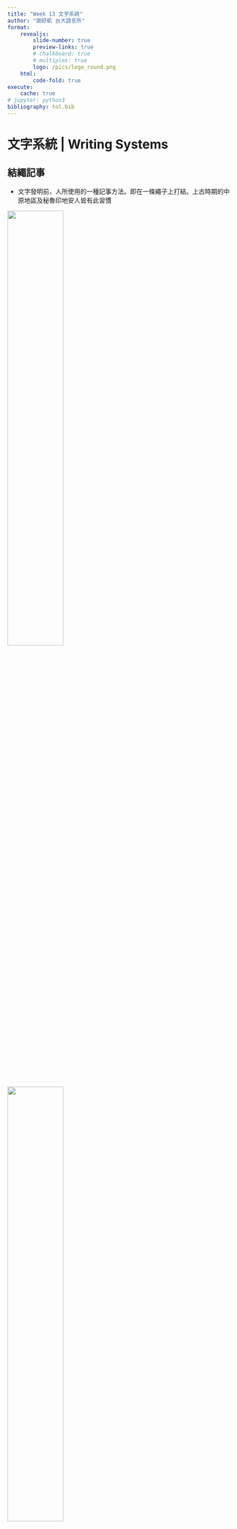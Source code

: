 ```yaml
---
title: "Week 13 文字系統"
author: "謝舒凱 台大語言所"
format: 
    revealjs:
        slide-number: true
        preview-links: true
        # chalkboard: true
        # multiplex: true
        logo: /pics/logo_round.png
    html:
        code-fold: true
execute:
    cache: true
# jupyter: python3        
bibliography: tol.bib
---
```



# 文字系統 | Writing Systems


## 結繩記事

- 文字發明前，人所使用的一種記事方法。即在一條繩子上打結。上古時期的中原地區及秘魯印地安人皆有此習慣

::: {layout-ncol=2}
![](../pics/sheng.jpeg){width=50%}

![](../pics/khipu.jpeg){width=50%}
:::

## 

> 【昔者倉頡作書而天雨粟，鬼夜哭。】《淮南子·本經訓》

![雙瞳四目](../pics/cangjie.jpeg)

## Representing Languages

- 探問紀錄與表達語言的文字符號系統

    - ‘spoken language’ vs ‘written language’ (note: writing is a fairly recent invention) 語言「也許」始於 300 -400 萬年前的直立人；文字則「相對確定」約在 1 萬年前萌芽於新石器時代的刻符與岩畫。

    - **文字嘗試再現語言，但不是語言** Only 25% of the world’s languages have written forms.

- 人類文字系統


## 文字系統的成分

> 文字系統需要至少包含甚麼?

- A script: a set of graphic symbols used to represent the units of a writing system.

- Orthography: a set of rules and conventions for using a writing system to represent a language in a readable and understandable manner.


## 自由與黏着

- free grapheme and bound grapheme (e.g. 變音符號 diacritic marks 只能和其他字素結合出現。法文的 `)

    - 梵文中的變音符號 （黏着字素） 出現在輔音的位置各不同（上、下、前、後）
    क `<k>`: को `<ke>` का `<kā>`  कि `<ki>` की `<kī>` कु `<ku>` कू `<kū>` 
 
- **graphemes** vs **allograph** 的問題；異體字。


::: {.callout-warning title="ligature"}
連字（ligature） 是由兩個或多個字素合在一起的符號單位，並且在書寫時以一個單一的字形出現。例如，丹麥語的字母`æ` 是字母 `a` 和 `e` 的連字；英文`ﬁ`是字母`f`和`i`的連字。(但這僅僅是出於印刷審美考慮，或是書寫效率，在書寫時減少抬筆的次數。)

:::

## 文字簡史

- 原始文字時期
    - 文字源於圖畫 (picture writing)  

- 古典文字時期
    - 3200 BC 西亞兩河流域的蘇美人創造「楔形文字」。
    - 北非尼羅河流域的古埃及人創造「聖書字」(hieroglyphics)，使用了三千多年。
    - 1300 BC 中國黃河流域殷商帝國創立「甲骨文」
    - 其他：2000 BC 中美洲的「馬雅」、中國「彞文」

- 字母文字時期
    - 1500 開始因應貿易需求的字母文字
    - linear-B / Byblos / 
    - 腓尼基、希臘、拉丁字母



##
![](../pics/wenzihua1.png)

> 一個名爲「鼈隨妻」(turtle-following-his-wife) 的人給他的兒子（小子'little man'）捎信要他回家，並隨信附上 53 元作爲盤纏。

![](../pics/wenzihua2.png)

# 文字系統：分類與分布

![](../pics/world.scripts.png)


## 從表達的功能來看

![](../pics/world.scripts2.png)

## Logograms 語素文字 

- a logogram, or logograph, is a symbol that represents a word or a morpheme. [表達想法]

- two subtypes of logographic system:
    - **pictograms**: pictures or symbols that represent an object or idea and may communicate a message, but they are not direct representations of speech. 
    
    - **ideograms**:  symbols that communicate or represent an idea, though they are not necessarily pictures of actual objects or events. When a picture becomes conventionalized, it may be an ideogram, like the peace sign. 




![](../pics/logogram.png)



## The Rebus Principle (「假借」)

但是，所有已知的 logographic writing system 都含有一些語音成分(常來自 “假借”：the use of existing symbols, purely for their sounds regardless of their meaning, to represent new words)

- When a graphic sign no longer has a visual connection to the word it represents, it becomes a phonographic symbol, standing for the sounds that represent the word.
- A single sign can then be used to represent all words with the same sound (同音字). e.g, My 曰 is a teacher.


## 漢字系統

- 語素文字或音節文字？

- 漢語的大量同音現象導致了漢字的「同音字」現象。(所以纔有`石室詩士施氏嗜獅` 這樣的文字遊戲。)

::: {.callout-warning title="同音字"}

現代漢語常用的 1359 個音節形式（含聲調）中，每一個都是以平均 11 個漢字作爲其不同的書寫形式。

:::

![](../pics/同音字.png)


- [**六書**](https://www.wikiwand.com/zh-tw/%E8%BD%89%E6%B3%A8#introduction)：（造字法）象形 (pictography)、指事 (abstract pictograms)。(組字法) 會意 (semantic extension)、形聲 (semantic-phonetic compound)。(用字法？) 假借 、轉注 


## 練習

以【口】爲例，請列出有口參與的字，並說明其造字法。


## Logograms and Phonograms

- Pictograms and ideograms are not complete writing systems for any (sound-based) language.
- Phonogram is a symbol based on sound rather than meaning. Phonographic systems include:
    - syllabary (syllabic)
    - alphabets (phonemic)

![](../pics/phonogram.png)



## 音節文字 Syllabic system 和 短音節文字 (moraic system)

- 書寫單位對應的是一個音節 (CV; CVC; V)

- 大部分的音節文字其實是短音節文字（onset-nucleus or coda only）。

![](../pics/syllabary.png)


## 注音符號


![](../pics/bopomofo.png)


# Phonographic > phonemic > alphabetic (C, V)

- 全音素文字是以音素為單位的文字,字母表中除了子音字母, 還有母音字母。

- 比較常見的全音素文字有拉丁字母 (Latin)、基里爾字母 (Cyrillic)、
希臘字母 (Greek)、韓文字母 (Hangul)、回鶻/蒙古/滿文字母
(Uighur/Mongolian/Manchu script) 等。


## Alphabetic
`True Alphabets`

- A true alphabet is a writing system with symbols that mean all sorts of individual sounds, both consonants and vowels. 

- e.g., Roman alphabet, which is used in large parts of the world, the Greek alphabet, which is used in Greece and Cyprus, and the Cyrillic alphabet, which is used in many countries in Eastern Europe and Central Asia, where Russia had a major influence during the days of the Soviet Union.

::: {.callout-tip}

音素文字系統的結構符號（子音和母音）通常被稱爲**字母 (letter)**，而這些字母排列在一起就形成了**字母表 (alphabet)**。

:::

## Alphabetic
`Abjads 子音文字` (Consonantal alphabets)

> Y cn stll rd wtht vwls.

- abjad /ˈæbdʒæd/ (輔音音素文字)特點是每個符號都代表輔音，沒有元音字母。
Alphabets that do not show vowels but only consonants are called abjads. 


- 「完全」的輔音音素文字是指文字完全沒有元音標示，如古腓尼基語 (Phoenician)。然而大部分現代的輔音音素文字，如阿拉伯文 (Arabic)、希伯萊文 (Hebrew)都「不完全」。它們可能有一
些附加元音符號。
Examples of abjads are the Arabic alphabet, which is used in much of the Muslim world, and the Hebrew alphabet used for Jewish languages like Hebrew and Yiddish. Both of these abjads are written in lines that run from right to left.


## Alphabetic
`Abugidas : 母音副標文字`

- abugida /ɑːbʊˈɡiːdə, ˈæb-/, alphasyllabary (母音附標文字) 是一類以輔音字母為主體、母音以附加符號形式標出的表音文字。

- 該書寫系統的主要特點是：子音字母本身即有元音,一般是/a/，構成一個音節；其它母音字母一般附加在子音字母的周圍 (前後上下均有可能) 替代預設母音，以改變音節的讀音。

- 南亞和東南亞的梵文文化圈普遍使用abugida作為其書寫形式。
<!-- 如藏文中,字母 ཀ 本身表示 /ka/，附標上母音後,ཀི表示/ki/, 表示 /ku/,ཀེ表示/ke/,ཀོ表示/ko/。 -->

Abugidas are alphabets where sequences of consonant+vowel are written as a unit based on the consonant letter, and one of the vowels is never written but understood by the consonant letter if no other vowel is written. Examples of abugidas are writing systems of India and Southeast Asia like Devanagari used for Hindi and Sanskrit.


##

![](../pics/world.scripts3.png)


## 特殊的 Abuigida: Canadian Aboriginal Syllabics 
(子音會旋轉！)


![](../pics/abuigida1.png)
![](../pics/abuigida2.png)



::: {.callout-tip title="只要涉及分類，都是權宜性
"}
Most writing systems are not purely one type.

:::


## 以下文字如何分類？

::: {.callout-tip title="練習"}

東巴文字	蒙古文字 	楔形文字   	喃字  	狀字  	女真文字	 女書   	韓國諺文 	藏文   	維吾爾文字   馬雅文字
:::


##
![Complexities of Writing Systems](../pics/complexities.of.writing.systems.png)

